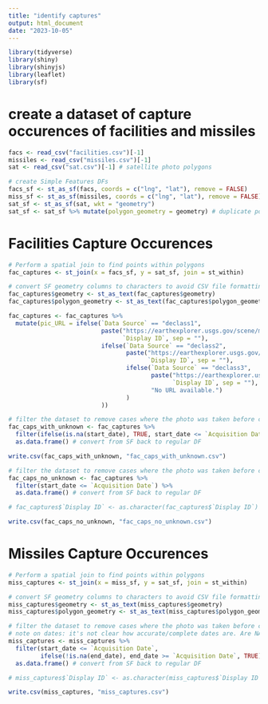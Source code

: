 ```yaml
---
title: "identify captures"
output: html_document
date: "2023-10-05"
---
```


```r
library(tidyverse)
library(shiny)
library(shinyjs)
library(leaflet)
library(sf)
```

# create a dataset of capture occurences of facilities and missiles
```r
facs <- read_csv("facilities.csv")[-1]
missiles <- read_csv("missiles.csv")[-1]
sat <- read_csv("sat.csv")[-1] # satellite photo polygons
```




```r
# create Simple Features DFs
facs_sf <- st_as_sf(facs, coords = c("lng", "lat"), remove = FALSE)
miss_sf <- st_as_sf(missiles, coords = c("lng", "lat"), remove = FALSE)
sat_sf <- st_as_sf(sat, wkt = "geometry")
sat_sf <- sat_sf %>% mutate(polygon_geometry = geometry) # duplicate polygons because otherwise they'll be removed
```

# Facilities Capture Occurences
```r
# Perform a spatial join to find points within polygons
fac_captures <- st_join(x = facs_sf, y = sat_sf, join = st_within)

# convert SF geometry columns to characters to avoid CSV file formatting issues
fac_captures$geometry <- st_as_text(fac_captures$geometry)
fac_captures$polygon_geometry <- st_as_text(fac_captures$polygon_geometry)

fac_captures <- fac_captures %>%
  mutate(pic_URL = ifelse(`Data Source` == "declass1",
                          paste("https://earthexplorer.usgs.gov/scene/metadata/full/5e839febdccb64b3/", 
                                `Display ID`, sep = ""),
                          ifelse(`Data Source` == "declass2",
                                 paste("https://earthexplorer.usgs.gov/scene/metadata/full/5e839ff7d71d4811/",
                                       `Display ID`, sep = ""),
                                 ifelse(`Data Source` == "declass3",
                                        paste("https://earthexplorer.usgs.gov/scene/metadata/full/5e7c41f3ffaaf662/",
                                              `Display ID`, sep = ""),
                                        "No URL available.")
                                 )
                          ))

# filter the dataset to remove cases where the photo was taken before construction started, INCLUDING unknown start dates
fac_caps_with_unknown <- fac_captures %>% 
  filter(ifelse(is.na(start_date), TRUE, start_date <= `Acquisition Date`))%>%
  as.data.frame() # convert from SF back to regular DF

write.csv(fac_caps_with_unknown, "fac_caps_with_unknown.csv")

# filter the dataset to remove cases where the photo was taken before construction started, EXCLUDING unknown start dates
fac_caps_no_unknown <- fac_captures %>% 
  filter(start_date <= `Acquisition Date`) %>%
  as.data.frame() # convert from SF back to regular DF

# fac_captures$`Display ID` <- as.character(fac_captures$`Display ID`) # this should be unec.

write.csv(fac_caps_no_unknown, "fac_caps_no_unknown.csv")
```



# Missiles Capture Occurences
```r
# Perform a spatial join to find points within polygons
miss_captures <- st_join(x = miss_sf, y = sat_sf, join = st_within)

# convert SF geometry columns to characters to avoid CSV file formatting issues
miss_captures$geometry <- st_as_text(miss_captures$geometry)
miss_captures$polygon_geometry <- st_as_text(miss_captures$polygon_geometry)

# filter the dataset to remove cases where the photo was taken before construction started
# note on dates: it's not clear how accurate/complete dates are. Are NA end dates b/c data wasn't available or b/c the site never stopped being used? Are start dates accurate?
miss_captures <- miss_captures %>% 
  filter(start_date <= `Acquisition Date`,
         ifelse(!is.na(end_date), end_date >= `Acquisition Date`, TRUE)) %>%
  as.data.frame() # convert from SF back to regular DF

# miss_captures$`Display ID` <- as.character(miss_captures$`Display ID`) # this should be unec.

write.csv(miss_captures, "miss_captures.csv")
```

